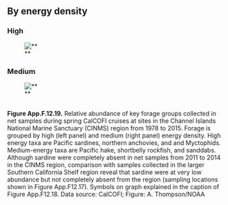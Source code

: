 
## By energy density {.tabset}

### High 

![**](../img/cinms_cr/App.F.12.19a.CalCOFI_High_ichthy.jpg)

### Medium 

![**](../img/cinms_cr/App.F.12.19b.CalCOFI_Med_ichthy.jpg)

##

**Figure App.F.12.19.** Relative abundance of key forage groups collected in net samples during spring CalCOFI cruises at sites in the Channel Islands National Marine Sanctuary (CINMS) region from 1978 to 2015. Forage is grouped by high (left panel) and medium (right panel) energy density. High energy taxa are Pacific sardines, northern anchovies, and and Myctophids. Medium-energy taxa are Pacific hake, shortbelly rockfish, and sanddabs. Although sardine were completely absent in net samples from 2011 to 2014 in the CINMS region, comparison with samples collected in the larger Southern California Shelf region reveal that sardine were at very low abundance but not completely absent from the region (sampling locations shown in Figure App.F12.17). Symbols on graph explained in the caption of Figure App.F12.18. Data source: CalCOFI; Figure: A. Thompson/NOAA